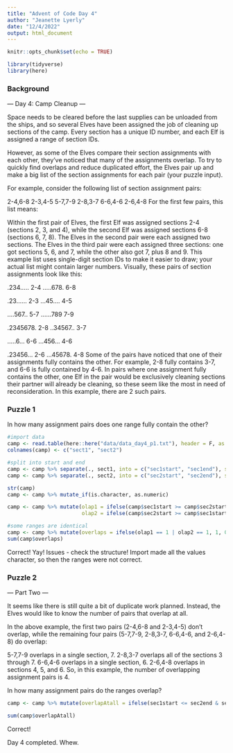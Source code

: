 ```yaml
---
title: "Advent of Code Day 4"
author: "Jeanette Lyerly"
date: "12/4/2022"
output: html_document
---
```


```r
knitr::opts_chunk$set(echo = TRUE)
```

```r
library(tidyverse)
library(here)

```

### Background

--- Day 4: Camp Cleanup ---

Space needs to be cleared before the last supplies can be unloaded from the ships, and so several Elves have been assigned the job of cleaning up sections of the camp. Every section has a unique ID number, and each Elf is assigned a range of section IDs.

However, as some of the Elves compare their section assignments with each other, they've noticed that many of the assignments overlap. To try to quickly find overlaps and reduce duplicated effort, the Elves pair up and make a big list of the section assignments for each pair (your puzzle input).

For example, consider the following list of section assignment pairs:

2-4,6-8
2-3,4-5
5-7,7-9
2-8,3-7
6-6,4-6
2-6,4-8
For the first few pairs, this list means:

Within the first pair of Elves, the first Elf was assigned sections 2-4 (sections 2, 3, and 4), while the second Elf was assigned sections 6-8 (sections 6, 7, 8).
The Elves in the second pair were each assigned two sections.
The Elves in the third pair were each assigned three sections: one got sections 5, 6, and 7, while the other also got 7, plus 8 and 9.
This example list uses single-digit section IDs to make it easier to draw; your actual list might contain larger numbers. Visually, these pairs of section assignments look like this:

.234.....  2-4
.....678.  6-8

.23......  2-3
...45....  4-5

....567..  5-7
......789  7-9

.2345678.  2-8
..34567..  3-7

.....6...  6-6
...456...  4-6

.23456...  2-6
...45678.  4-8
Some of the pairs have noticed that one of their assignments fully contains the other. For example, 2-8 fully contains 3-7, and 6-6 is fully contained by 4-6. In pairs where one assignment fully contains the other, one Elf in the pair would be exclusively cleaning sections their partner will already be cleaning, so these seem like the most in need of reconsideration. In this example, there are 2 such pairs.

### Puzzle 1

In how many assignment pairs does one range fully contain the other?

```r

#import data
camp <- read.table(here::here("data/data_day4_p1.txt"), header = F, as.is=TRUE, sep=',')
colnames(camp) <- c("sect1", "sect2")

#split into start and end
camp <- camp %>% separate(., sect1, into = c("sec1start", "sec1end"), sep = "-" )
camp <- camp %>% separate(., sect2, into = c("sec2start", "sec2end"), sep = "-" )

str(camp)
camp <- camp %>% mutate_if(is.character, as.numeric)

camp <- camp %>% mutate(olap1 = ifelse(camp$sec1start >= camp$sec2start & camp$sec1end <= camp$sec2end, 1, 0),
                        olap2 = ifelse(camp$sec2start >= camp$sec1start & camp$sec2end <= camp$sec1end, 1, 0))

#some ranges are identical
camp <- camp %>% mutate(overlaps = ifelse(olap1 == 1 | olap2 == 1, 1, 0))
sum(camp$overlaps)

```

Correct! Yay!
Issues - check the structure! Import made all the values character, so then the ranges were not correct.

### Puzzle 2

--- Part Two ---

It seems like there is still quite a bit of duplicate work planned. Instead, the Elves would like to know the number of pairs that overlap at all.

In the above example, the first two pairs (2-4,6-8 and 2-3,4-5) don't overlap, while the remaining four pairs (5-7,7-9, 2-8,3-7, 6-6,4-6, and 2-6,4-8) do overlap:

5-7,7-9 overlaps in a single section, 7.
2-8,3-7 overlaps all of the sections 3 through 7.
6-6,4-6 overlaps in a single section, 6.
2-6,4-8 overlaps in sections 4, 5, and 6.
So, in this example, the number of overlapping assignment pairs is 4.

In how many assignment pairs do the ranges overlap?

```r

camp <- camp %>% mutate(overlapAtall = ifelse(sec1start <= sec2end & sec1end >= sec2start, 1, 0))

sum(camp$overlapAtall)


```

Correct!

Day 4 completed. Whew.



